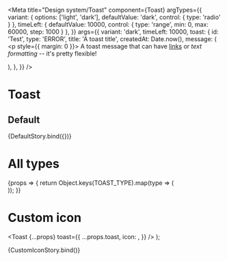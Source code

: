 
<Meta
  title="Design system/Toast"
  component={Toast}
  argTypes={{
    variant: { options: ['light', 'dark'], defaultValue: 'dark', control: { type: 'radio' } },
    timeLeft: { defaultValue: 10000, control: { type: 'range', min: 0, max: 60000, step: 1000 } },
  }}
  args={{
    variant: 'dark',
    timeLeft: 10000,
    toast: {
      id: 'Test',
      type: 'ERROR',
      title: 'A toast title',
      createdAt: Date.now(),
      message: (
        <p style={{ margin: 0 }}>
          A toast message that can have <a href="https://opencollective.com">links</a> or <i>text formatting</i> -- it's
          pretty flexible!
        </p>
      ),
    },
  }}
/>

# Toast

## Default


<Story name="Default">{DefaultStory.bind({})}</Story>

<ArgsTable story="Default" />

# All types

<Canvas>
  <Story name="All types" parameters={{ controls: false }}>
    {props => {
      return Object.keys(TOAST_TYPE).map(type => (
        <div key={type} style={{ marginBottom: '12px' }}>
          <Toast {...props} toast={{ ...props.toast, type }} />
        </div>
      ));
    }}
  </Story>
</Canvas>

<ArgsTable story="All types" />

# Custom icon

  <Toast
    {...props}
    toast={{
      ...props.toast,
      icon: <PayPalIcon size={14} />,
    }}
  />
);

<Story name="Custom icon">{CustomIconStory.bind()}</Story>

<ArgsTable story="Custom icon" />

